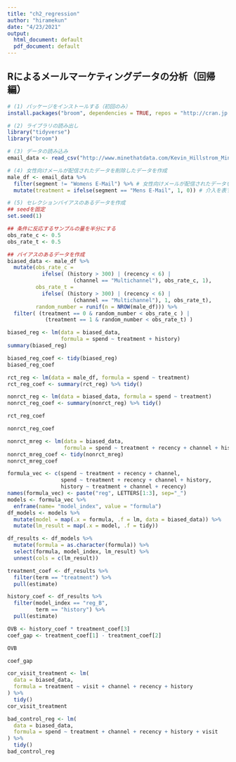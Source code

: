 ```yaml
---
title: "ch2_regression"
author: "hiramekun"
date: "4/23/2021"
output:
  html_document: default
  pdf_document: default
---
```

## Rによるメールマーケティングデータの分析（回帰編）

```r
# (1) パッケージをインストールする（初回のみ）
install.packages("broom", dependencies = TRUE, repos = "http://cran.jp.r-project.org")

# (2) ライブラリの読み出し
library("tidyverse")
library("broom")

# (3) データの読み込み
email_data <- read_csv("http://www.minethatdata.com/Kevin_Hillstrom_MineThatData_E-MailAnalytics_DataMiningChallenge_2008.03.20.csv")

# (4) 女性向けメールが配信されたデータを削除したデータを作成
male_df <- email_data %>%
  filter(segment != "Womens E-Mail") %>% # 女性向けメールが配信されたデータを削除
  mutate(treatment = ifelse(segment == "Mens E-Mail", 1, 0)) # 介入を表すtreatment変数を追加

# (5) セレクションバイアスのあるデータを作成
## seedを固定
set.seed(1)

## 条件に反応するサンプルの量を半分にする
obs_rate_c <- 0.5
obs_rate_t <- 0.5

## バイアスのあるデータを作成
biased_data <- male_df %>%
  mutate(obs_rate_c =
           ifelse( (history > 300) | (recency < 6) |
                     (channel == "Multichannel"), obs_rate_c, 1),
         obs_rate_t =
           ifelse( (history > 300) | (recency < 6) |
                     (channel == "Multichannel"), 1, obs_rate_t),
         random_number = runif(n = NROW(male_df))) %>%
  filter( (treatment == 0 & random_number < obs_rate_c ) |
            (treatment == 1 & random_number < obs_rate_t) )

```
```r
biased_reg <- lm(data = biased_data,
                 formula = spend ~ treatment + history)
summary(biased_reg)
```

```r
biased_reg_coef <- tidy(biased_reg)
biased_reg_coef
```

```r
rct_reg <- lm(data = male_df, formula = spend ~ treatment)
rct_reg_coef <- summary(rct_reg) %>% tidy()

nonrct_reg <- lm(data = biased_data, formula = spend ~ treatment)
nonrct_reg_coef <- summary(nonrct_reg) %>% tidy()
```

```r
rct_reg_coef
```
```r
nonrct_reg_coef
```

```r
nonrct_mreg <- lm(data = biased_data, 
                  formula = spend ~ treatment + recency + channel + history)
nonrct_mreg_coef <- tidy(nonrct_mreg)
nonrct_mreg_coef
```
```r
formula_vec <- c(spend ~ treatment + recency + channel,
                 spend ~ treatment + recency + channel + history,
                 history ~ treatment + channel + recency)
names(formula_vec) <- paste("reg", LETTERS[1:3], sep="_")
models <- formula_vec %>%
  enframe(name= "model_index", value = "formula")
df_models <- models %>%
  mutate(model = map(.x = formula, .f = lm, data = biased_data)) %>%
  mutate(lm_result = map(.x = model, .f = tidy))

df_results <- df_models %>%
  mutate(formula = as.character(formula)) %>%
  select(formula, model_index, lm_result) %>%
  unnest(cols = c(lm_result))

treatment_coef <- df_results %>%
  filter(term == "treatment") %>%
  pull(estimate)

history_coef <- df_results %>%
  filter(model_index == "reg_B",
         term == "history") %>%
  pull(estimate)

OVB <- history_coef * treatment_coef[3]
coef_gap <- treatment_coef[1] - treatment_coef[2]
```
```r
OVB
```
```r
coef_gap
```
```r
cor_visit_treatment <- lm(
  data = biased_data,
  formula = treatment ~ visit + channel + recency + history
) %>%
  tidy()
cor_visit_treatment
```
```r
bad_control_reg <- lm(
  data = biased_data,
  formula = spend ~ treatment + channel + recency + history + visit
) %>%
  tidy()
bad_control_reg
```